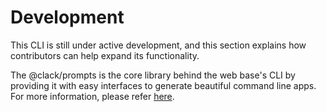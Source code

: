 # Development
This CLI is still under active development, and this section explains how contributors can help expand its functionality.

The @clack/prompts is the core library behind the web base's CLI by providing it with easy interfaces to generate beautiful command line apps.
For more information, please refer [here](http://npmjs.com/package/@clack/prompts).